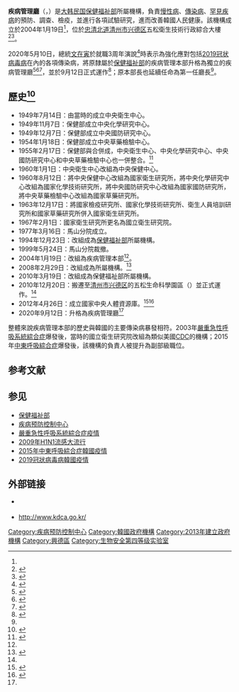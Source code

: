 {{NoteTA
|G1 = 地名
|G2 = Korea
|G3 = ME
}}
{{Infobox government agency
  | agency_name     = 疾病管理廳
  | nativename      = {{lang|ko|질병관리청}}
  | logo            = Symbol of KDCA.jpg
  | logo_caption    = 
  | seal            = 
  | seal_width      = 
  | seal_caption    = 
  | formed          = 2004年1月19日<ref name="成立">{{Cite web | url = http://www.mohw.go.kr/react/al/sal0301vw.jsp?PAR_MENU_ID=04&MENU_ID=0403&page=827&CONT_SEQ=27810 | title = 질병관리본부의 출범과 선진 질병관리체계 구축 | language = ko | publisher = [[保健福祉部|保健福祉部]] | date = 2004-01-19 | accessdate = 2020-07-05 | archive-date = 2020-07-05 | archive-url = https://web.archive.org/web/20200705074817/http://www.mohw.go.kr/react/al/sal0301vw.jsp?PAR_MENU_ID=04&MENU_ID=0403&page=827&CONT_SEQ=27810 | dead-url = no }}</ref>
  | preceding1      = 國立衛生研究院
  | preceding2      = 疾病管理本部
  | preceding3      = 
  | dissolved       = 
  | superseding     = 
  | jurisdiction    = {{ROK}}
  | headquarters    = {{ROK}}[[忠清北道|忠清北道]][[清州市|清州市]][[兴德区|兴德区]] 오송생명2로 187
  | coordinates     = {{coord|36|38|23|N|127|19|45|E|type:landmark|display=inline,title}}
  | employees       = 1476人<ref name="KDCA成立" />
  | budget          = 6900億[[韓圓|韓圓]]<ref name="預算">{{Cite web | url = https://www.docdocdoc.co.kr/news/articleView.html?idxno=1079234 | title = 코로나19 장기전에서 목소리 작아지는 질병관리본부…“무늬만 차관” | language = ko | quote = 그나마 3,000억원은 예방접종 사업비이고 나머지 예산으로 다른 질병들을 다보는 셈”이라며 “그런 상황에서 이번 코로나19는 운이 좋았다. | publisher = [[首尔新闻|首尔新闻]] | date = 2020-04-20 | accessdate = 2020-07-02 | archive-date = 2020-07-02 | archive-url = https://web.archive.org/web/20200702052356/https://www.docdocdoc.co.kr/news/articleView.html?idxno=1079234 | dead-url = no }}</ref>
  | minister1_name  = 
  | minister1_pfo   = 
  | minister2_name  = 
  | minister2_pfo   = 
  | chief1          = {{Link-ko|白敬蘭|백경란}}
  | chief1_title    = 廳長
  | parent_agency   = [[保健福祉部|保健福祉部]]
  | child1_agency   = {{Link-ko|國立保健研究院|국립보건연구원}}
  | child2_agency   = 國立檢疫所
  | website         = [https://www.kdca.go.kr/ www.kdca.go.kr]
  | footnotes       = 
}}
'''疾病管理廳'''（{{kor|k=질병관리청|hj=疾病管理廳}}，{{lang-en|Korea Disease Control and Prevention Agency, KDCA}}）是[[大韩民国|大韩民国]][[保健福祉部|保健福祉部]]所屬機構，負責[[慢性病|慢性病]]、[[傳染病|傳染病]]、[[罕見疾病|罕見疾病]]的預防、調查、檢疫，並進行各項試驗研究，進而改善韓國人民健康。該機構成立於2004年1月19日<ref name="成立" />，位於[[忠清北道|忠清北道]][[清州市|清州市]][[兴德区|兴德区]]{{Link-ko|五松邑|오송읍}}五松衛生技術行政綜合大樓<ref>{{Cite web | url = http://www.ktv.go.kr/content/view?content_id=356997 | title = 식약청 등 다음달부터 오송 이전 시작 | language = ko | publisher = [[国民放送|国民放送]] | date = 2010-10-20 | accessdate = 2020-07-02 | archive-date = 2020-07-03 | archive-url = https://web.archive.org/web/20200703150843/http://www.ktv.go.kr/content/view?content_id=356997 | dead-url = no }}</ref><ref name="五松生命科學園區竣工典禮">{{Cite web | url = http://www.yakup.com/news/?mode=view&nid=137541 | title = 오송 보건의료행정타운 "세계 7위 HT 강국 도약" | language = ko | author = 임채규 | publisher = Yakup.com | date = 2010-12-20 | accessdate = 2020-07-10 | archive-date = 2020-07-11 | archive-url = https://web.archive.org/web/20200711070407/http://www.yakup.com/news/?mode=view&nid=137541 | dead-url = no }}</ref>。

2020年5月10日，總統[[文在寅|文在寅]]於就職3周年演說<ref name="就職演說全文">{{Cite news | url = https://www.koreatimes.co.kr/www/nation/2020/05/356_289260.html | title = [FULL TEXT] President Moon's special address | language = ko | publisher = [[韓國時報|韓國時報]] | date = 2020-05-10 | accessdate = 2020-07-06 | archive-date = 2020-07-06 | archive-url = https://web.archive.org/web/20200706054949/https://www.koreatimes.co.kr/www/nation/2020/05/356_289260.html | dead-url = no }}</ref>時表示為強化應對包括[[2019冠状病毒病|2019冠状病毒病]]在內的各項傳染病，將原隸屬於[[保健福祉部|保健福祉部]]的疾病管理本部升格為獨立的疾病管理廳<ref>{{Cite news | url = https://www.ettoday.net/news/20200510/1710762.htm | title = 文在寅就職3周年！誓言打造全球第一防疫國　以經濟突破「後新冠時代」 | language = zh-tw | author = 陳宛貞 | publisher = [[ETtoday新聞雲|ETtoday新聞雲]] | date = 2020-05-10 | accessdate = 2020-07-06 | archive-date = 2020-07-06 | archive-url = https://web.archive.org/web/20200706054953/https://www.ettoday.net/news/20200510/1710762.htm | dead-url = no }}</ref><ref name="질병관리청2">{{Cite news | url = https://www.seoul.co.kr/news/newsView.php?id=20200706016002 | title = 정은경도 갸웃한 ‘질병관리청 소속 보건연구원’… 최선일까 | language = ko | author = 강국진 | publisher = 서울신문 | date = 2020-07-05 | accessdate = 2020-07-05 | archive-date = 2020-07-07 | archive-url = https://web.archive.org/web/20200707082005/https://www.seoul.co.kr/news/newsView.php?id=20200706016002 | dead-url = no }}</ref><ref name="韓聯社" >{{Cite news | url = https://cn.yna.co.kr/view/ACK20200603001000881?section=politics/index | title = 韩国疾病管理本部将升格为疾病管理厅 | language = zh-cn | publisher = [[韓聯社|韓聯社]] | date = 2020-06-03 | accessdate = 2021-06-21 | archive-date = 2020-07-06 | archive-url = https://web.archive.org/web/20200706102912/https://cn.yna.co.kr/view/ACK20200603001000881?section=politics%2Findex | dead-url = no }}</ref>，並於9月12日正式運作<ref name="KDCA成立" >{{Cite news | url = https://www.hani.co.kr/arti/area/capital/961196.html | title = 질병관리본부, 12일 ‘질병관리청’ 승격…정원 42% 늘어 | language = ko | author = 송경화 | publisher = [[韓民族日報|韓民族日報]] | date = 2020-09-08 | accessdate = 2021-06-21 | archive-date = 2021-06-28 | archive-url = https://web.archive.org/web/20210628145003/https://www.hani.co.kr/arti/area/capital/961196.html | dead-url = no }}</ref>；原本部長{{Link-ko|鄭銀敬|정은경}}也延續任命為第一任廳長<ref name="KDCA成立" />。

== 歷史<ref>{{Cite web | url = https://www.medhist.or.kr/upload/pdf/kjmh-9-1-54.pdf | title = 국립보건원의 변천 | language = ko | publisher = 大韓醫史學會 | year = 2000-06 | accessdate = 2020-07-04 | archive-date = 2020-07-05 | archive-url = https://web.archive.org/web/20200705155702/https://www.medhist.or.kr/upload/pdf/kjmh-9-1-54.pdf | dead-url = no }}</ref> ==
* 1949年7月14日：由當時的{{Link-ko|保健部|대한민국 보건부}}成立中央衛生中心。
* 1949年11月7日：保健部成立中央化學研究中心。
* 1949年12月7日：保健部成立中央國防研究中心。
* 1954年1月18日：保健部成立中央草藥檢驗中心。
* 1955年2月17日：保健部與{{Link-ko|社會部|대한민국 사회부}}合併成{{Link-ko|保健社會部|대한민국 보건사회부}}，中央衛生中心、中央化學研究中心、中央國防研究中心和中央草藥檢驗中心也一併整合。<ref name="保健社會部法規">{{Cite web | url = http://www.law.go.kr/lsInfoP.do?lsiSeq=20825&ancYd=19550217&ancNo=01004&efYd=19550217&nwJoYnInfo=N&efGubun=Y&chrClsCd=010202&ancYnChk=0#0000 | title = 보건사회부직제 | language = ko | publisher = 국가법령정보센터 | date = 1955-02-17 | accessdate = 2020-07-03 | archive-date = 2020-07-05 | archive-url = https://web.archive.org/web/20200705130452/http://www.law.go.kr/lsInfoP.do?lsiSeq=20825&ancYd=19550217&ancNo=01004&efYd=19550217&nwJoYnInfo=N&efGubun=Y&chrClsCd=010202&ancYnChk=0#0000 | dead-url = no }}</ref>
* 1960年1月1日：中央衛生中心改組為中央保健中心。
* 1960年8月12日：將中央保健中心改組為國家衛生研究所，將中央化學研究中心改組為國家化學技術研究所，將中央國防研究中心改組為國家國防研究所，將中央草藥檢驗中心改組為國家草藥研究所。
* 1963年12月17日：將國家檢疫研究所、國家化學技術研究所、衛生人員培訓研究所和國家草藥研究所併入國家衛生研究所。
* 1967年2月1日：國家衛生研究所更名為國立衛生研究院。
* 1977年3月16日：馬山分院成立。
* 1994年12月23日：改組成為[[保健福祉部|保健福祉部]]所屬機構。
* 1999年5月24日：馬山分院裁撤。
* 2004年1月19日：改組為疾病管理本部<ref name="成立" />。
* 2008年2月29日：改組成為{{Link-ko|保健福祉家族部|대한민국 보건복지가족부}}所屬機構。<ref name="保健福祉家族部法規">{{Cite web | url = http://www.law.go.kr/lsInfoP.do?lsiSeq=83276&ancYd=20080229&ancNo=20679&efYd=20080229&nwJoYnInfo=N&efGubun=Y&chrClsCd=010202&ancYnChk=0#0000 | title = 보건복지가족부와 그 소속기관 직제 | language = ko | publisher = 국가법령정보센터 | date = 2008-02-29 | accessdate = 2020-07-03 | quote = ② 보건복지가족부장관의 소관사무를 분장하기 위하여 보건복지가족부장관 소속하에 질병관리본부를 둔다. | archive-date = 2020-07-05 | archive-url = https://web.archive.org/web/20200705072050/http://www.law.go.kr/lsInfoP.do?lsiSeq=83276&ancYd=20080229&ancNo=20679&efYd=20080229&nwJoYnInfo=N&efGubun=Y&chrClsCd=010202&ancYnChk=0#0000 | dead-url = no }}</ref>
* 2010年3月19日：改組成為保健福祉部所屬機構。
* 2010年12月20日：搬遷至[[清州市|清州市]][[兴德区|兴德区]]{{Link-ko|五松邑|오송읍}}的五松生命科學園區（{{lang-ko|오송생명과학단지}}）並正式運作。<ref name="五松生命科學園區竣工典禮" />
* 2012年4月26日：成立國家中央人體資源庫。<ref>{{Cite web|title=History of Bio-bank 인체은행 연혁|url=http://nih.go.kr/biobank/EgovPageLink.do?menuNo=12&link=main/content/NationalHRBank/ControlPage|last=국립중앙인체자원은행|first=National Central Human Body Resource Bank|date=2019|website=nih.go.kr|access-date=2020-05-05|archive-date=2020-07-08|archive-url=https://web.archive.org/web/20200708162952/http://nih.go.kr/biobank/EgovPageLink.do?menuNo=12&link=main%2Fcontent%2FNationalHRBank%2FControlPage|dead-url=no}}</ref><ref>{{Cite news | url = http://www.ccdn.co.kr/news/articleView.html?idxno=263505#09SX | title = 국립중앙인체자원은행 내일 개관 | language = ko 
 | quote = 국립중앙인체자원은행이 26일 충북 오송첨단의료복합단지에서 개관식을 갖고 본격적 업무에 들어간다. | author = 김영재 | publisher = 충청일보 | date = 2012-04-23 | accessdate = 2020-07-08}}</ref>
* 2020年9月12日：升格為疾病管理廳<ref name="KDCA成立" />

整體來說疾病管理本部的歷史與韓國的主要傳染病暴發相符。2003年[[嚴重急性呼吸系統綜合症|嚴重急性呼吸系統綜合症]]爆發後，當時的國立衛生研究院改組為類似美國[[美国疾病控制与预防中心|CDC]]的機構；2015年[[中東呼吸綜合症|中東呼吸綜合症]]爆發後，該機構的負責人被提升為副部級職位。

== 参考文献 ==
{{Reflist|2}}

== 参见 ==
* [[保健福祉部|保健福祉部]]
* [[疾病预防控制中心|疾病预防控制中心]]
* [[嚴重急性呼吸系統綜合症疫情|嚴重急性呼吸系統綜合症疫情]]
* [[2009年H1N1流感大流行|2009年H1N1流感大流行]]
* [[2015年中東呼吸綜合症韓國疫情|2015年中東呼吸綜合症韓國疫情]]
* [[2019冠狀病毒病韓國疫情|2019冠狀病毒病韓國疫情]]

== 外部链接 ==
{{commons cat|Korea Centers for Disease Control and Prevention}}
* {{Wayback|url=http://www.cdc.go.kr/ |title=韓國疾病管理本部官網的頁面存檔備份 |date=20200130022550 }} {{ko}}
* http://www.kdca.go.kr/ {{Wayback|url=http://www.kdca.go.kr/ |date=20211226192411 }} 

{{韩国中央行政机关}}
{{COVID-19}}
{{authority control}}

[[Category:疾病预防控制中心|Category:疾病预防控制中心]]
[[Category:韓國政府機構|Category:韓國政府機構]]
[[Category:2013年建立政府機構|Category:2013年建立政府機構]]
[[Category:興德區|Category:興德區]]
[[Category:生物安全第四等级实验室|Category:生物安全第四等级实验室]]